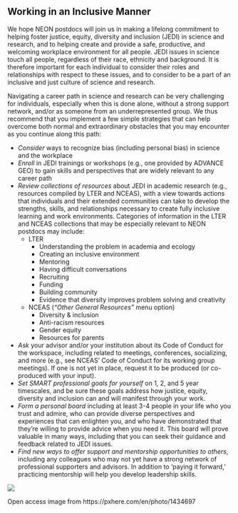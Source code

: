 ## Working in an Inclusive Manner

We hope NEON postdocs will join us in making a lifelong commitment to helping foster justice, equity, diversity and inclusion (JEDI) in science and research, and to helping create and provide a safe, productive, and welcoming workplace environment for all people. JEDI issues in science touch all people, regardless of their race, ethnicity and background. It is therefore important for each individual to consider their roles and relationships with respect to these issues, and to consider to be a part of an inclusive and just culture of science and research. 

Navigating a career path in science and research can be very challenging for individuals, especially when this is done alone, without a strong support network, and/or as someone from an underrepresented group. We thus recommend that you implement a few simple strategies that can help overcome both normal and extraordinary obstacles that you may encounter as you continue along this path:

- *Consider* ways to recognize bias (including personal bias) in science and the workplace
- *Enroll* in JEDI trainings or workshops (e.g., one provided by ADVANCE GEO) to gain skills and perspectives that are widely relevant to any career path 
- *Review collections of resources* about JEDI in academic research (e.g., resources compiled by LTER and NCEAS), with a view towards actions that individuals and their extended communities can take to develop the strengths, skills, and relationships necessary to create fully inclusive learning and work environments. Categories of information in the LTER and NCEAS collections that may be especially relevant to NEON postdocs may include:
    - LTER
        - Understanding the problem in academia and ecology
        - Creating an inclusive environment
        - Mentoring
        - Having difficult conversations
        - Recruiting
        - Funding
        - Building community
        - Evidence that diversity improves problem solving and creativity
    - NCEAS (*“Other General Resources”* menu option)
        - Diversity & inclusion
        - Anti-racism resources
        - Gender equity
        - Resources for parents
- *Ask* your advisor and/or your institution about its Code of Conduct for the workspace, including related to meetings, conferences, socializing, and more (e.g., see NCEAS’ Code of Conduct for its working group meetings). If one is not yet in place, request it to be produced (or co-produced with your input). 
- *Set SMART professional goals for yourself* on 1, 2, and 5 year timescales, and be sure these goals address how justice, equity, diversity and inclusion can and will manifest through your work.
- *Form a personal board* including at least 3-4 people in your life who you trust and admire, who can provide diverse perspectives and experiences that can enlighten you, and who have demonstrated that they’re willing to provide advice when you need it. This board will prove valuable in many ways, including that you can seek their guidance and feedback related to JEDI issues. 
- *Find new ways to offer support and mentorship opportunities to others*, including any colleagues who may not yet have a strong network of professional supporters and advisors. In addition to ‘paying it forward,’ practicing mentorship will help you develop leadership skills.  

![](images/team.jpg)

Open access image from https://pxhere.com/en/photo/1434697
